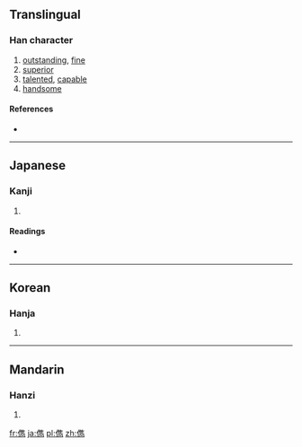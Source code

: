 {{also|俊}}
==Translingual==

===Han character===
{{Han char|rn=9|rad=人|as=13|sn=15|four=|canj=人人土尸 (OOGS)}}

# [[outstanding]], [[fine]]
# [[superior]]
# [[talented]], [[capable]]
# [[handsome]]

====References====
* {{Han ref|kx=0118.240|dkj=01175|dj=0251.080|hdz=10225.130|uh=5101|ud=20737}}

----

==Japanese==

===Kanji===
{{ja-kanji|grade=|rs=人13}}

# {{defn|Japanese|sort=人13}}

====Readings====
* {{ja-readings|on=[[しゅん]] (shun)|kun=[[すぐれる]] (sugureru)}}

----

==Korean==

===Hanja===
{{ko-hanja|hangeul=[[준]]|rv=jun|mr=chun}}

# {{defn|Korean|sort=人13}}

----

==Mandarin==

===Hanzi===
{{cmn-hanzi|pin=[[jùn]] ([[jun4]])|wg=chün<sup>4</sup>}}

# {{defn|Mandarin|sort=人13}}

[[fr:儁]]
[[ja:儁]]
[[pl:儁]]
[[zh:儁]]
